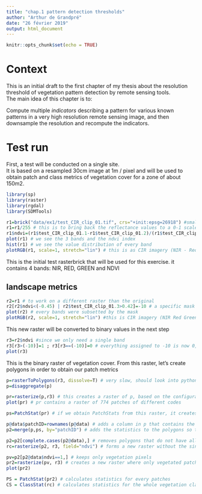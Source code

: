 ```yaml
---
title: "chap.1 pattern detection thresholds"
author: "Arthur de Grandpré"
date: "26 février 2019"
output: html_document
---
```


```r
knitr::opts_chunk$set(echo = TRUE)
```

# Context

This is an initial draft to the first chapter of my thesis about the resolution threshold of vegetation pattern detection by remote sensing tools.  
The main idea of this chapter is to:  

Compute multiple *indicators* describing a pattern for various known patterns in a very high resolution remote sensing image, and then downsample the resolution and recompute the indicators.

# Test run

First, a test will be conducted on a single site.  
It is based on a resampled 30cm image at 1m / pixel and will be used to obtain patch and class metrics of vegetation cover for a zone of about 150m2. 
  
```r

library(sp)
library(raster)
library(rgdal)
library(SDMTools)

```
  
```r

r1=brick("data/ex1/test_CIR_clip_01.tif", crs="+init:epsg=26918") #small subset of 2012 mosaic made in arcmap with crs nad83 utm 18n
r1=r1/255 # this is to bring back the reflectance values to a 0-1 scale
r1$ndvi=(r1$test_CIR_clip_01.1-r1$test_CIR_clip_01.2)/(r1$test_CIR_clip_01.1+r1$test_CIR_clip_01.2) # this computes the normalized difference vegetation index
plot(r1) # we see the 3 bands and the ndvi index
hist(r1) # we see the value distribution of every band
plotRGB(r1, scale=1, stretch="lin") # this is as CIR imagery (NIR - Red - Green)

```

This is the initial test rasterbrick that will be used for this exercise. it contains 4 bands: NIR, RED, GREEN and NDVI

## landscape metrics

```r

r2=r1 # to work on a different raster than the original
r2[r2$ndvi<(-0.45) | r2$test_CIR_clip_01.3>0.42]=-10 # a specific mask (won't be easy to generalize)
plot(r2) # every bands were subsetted by the mask
plotRGB(r2, scale=1, stretch="lin") #this is CIR imagery (NIR Red Green)

```

This new raster will be converted to binary values in the next step

```r

r3=r2$ndvi #since we only need a single band
r3[r3>(-10)]=1 ; r3[r3==(-10)]=0 # everything assigned to -10 is now 0, and everything else is now 1
plot(r3)

```

This is the binary raster of vegetation cover. From this raster, let's create polygons in order to obtain our patch metrics

```r

p=rasterToPolygons(r3, dissolve=T) # very slow, should look into python & polygonizeR
p=disaggregate(p)

```

```r

pr=rasterize(p,r3) # this creates a raster of p, based on the configuration of r3
plot(pr) # pr contains a raster of 774 patches of different codes

ps=PatchStat(pr) # if we obtain PatchStats from this raster, it creates a statistic for every single patches, including single pixels and including non vegetation

p@data$patchID=rownames(p@data) # adds a column in p that contains the rownames (polygonID)
p2=merge(p,ps, by="patchID") # adds the statistics to the polygons so they contain their information

p2=p2[complete.cases(p2@data),] # removes polygons that do not have all information (single pixels)
rc=rasterize(p2, r3, field="ndvi") # forms a new raster without the single pixels

pv=p2[p2@data$ndvi==1,] # keeps only vegetation pixels
pr2=rasterize(pv, r3) # creates a new raster where only vegetated patches with more than 1 pixel exist
plot(pr2)

```

```r

PS = PatchStat(pr2) # calculates statistics for every patches
CS = ClassStat(rc) # calculates statistics for the whole vegetation class

```
